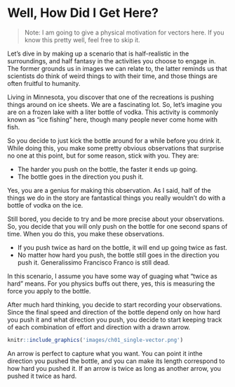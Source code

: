 # Well, How Did I Get Here?

> Note: I am going to give a physical motivation for vectors here.  If you know this pretty well, feel free to skip it.

Let's dive in by making up a scenario that is half-realistic in the surroundings, and half fantasy in the activities you choose to engage in.  The former grounds us in images we can relate to, the latter reminds us that scientists do think of weird things to with their time, and those things are often fruitful to humanity.

Living in Minnesota, you discover that one of the recreations is pushing things around on ice sheets.  We are a fascinating lot.  So, let's imagine you are on a frozen lake with a liter bottle of vodka.  This activity is commonly known as "ice fishing" here, though many people never come home with fish.

So you decide to just kick the bottle around for a while before you drink it.  While doing this, you make some pretty obvious observations that surprise no one at this point, but for some reason, stick with you.  They are:

- The harder you push on the bottle, the faster it ends up going.
- The bottle goes in the direction you push it.

Yes, you are a genius for making this observation.  As I said, half of the things we do in the story are fantastical things you really wouldn't do with a bottle of vodka on the ice.

Still bored, you decide to try and be more precise about your observations.  So, you decide that you will only push on the bottle for one second spans of time.  When you do this, you make these observations.

- If you push twice as hard on the bottle, it will end up going twice as fast.
- No matter how hard you push, the bottle still goes in the direction you push it.  Generalissimo Francisco Franco is still dead.

In this scenario, I assume you have some way of guaging what "twice as hard" means.  For you physics buffs out there, yes, this is measuring the force you apply to the bottle.

After much hard thinking, you decide to start recording your observations.  Since the final speed and direction of the bottle depend only on how hard you push it and what direction you push, you decide to start keeping track of each combination of effort and direction with a drawn arrow.


```r
knitr::include_graphics('images/ch01_single-vector.png')
```

An arrow is perfect to capture what you want.  You can point it inthe direction you pushed the bottle, and you can make its length correspond to how hard you pushed it.  If an arrow is twice as long as another arrow, you pushed it twice as hard.

